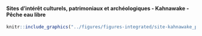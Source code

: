 #### Sites d’intérêt culturels, patrimoniaux et archéologiques - Kahnawake - Pêche eau libre {-}


<!-- -------------------------------------------------- -->

```r
knitr::include_graphics("../figures/figures-integrated/site-kahnawake_peche_offshore.png")
```

<br>
